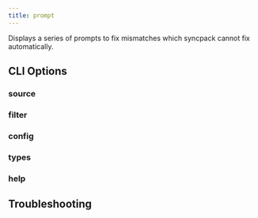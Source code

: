 ```yaml
---
title: prompt
---
```



Displays a series of prompts to fix mismatches which syncpack cannot fix automatically.

## CLI Options

### source

<SourceOption command="prompt" />

### filter

<FilterOption command="prompt" />

### config

<ConfigOption command="prompt" />

### types

<TypesOption command="prompt" />

### help

<HelpOption command="prompt" />

## Troubleshooting

<LogLevelOption command="prompt" />
